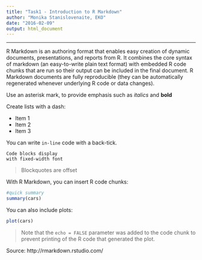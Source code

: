 ```yaml
---
title: "Task1 - Introduction to R Markdown"
author: "Monika Stanislovenaite, EKO"
date: "2016-02-09"
output: html_document
---
```

---

R Markdown is an authoring format that enables easy creation of dynamic documents, presentations, and reports from R. It combines the core syntax of markdown (an easy-to-write plain text format) with embedded R code chunks that are run so their output can be included in the final document. R Markdown documents are fully reproducible (they can be automatically regenerated whenever underlying R code or data changes).

Use an asterisk mark, to provide emphasis such as *italics* and **bold**

Create lists with a dash:

- Item 1
- Item 2
- Item 3

You can write `in-line` code with a back-tick.

```
Code blocks display
with fixed-width font
```

> Blockquotes are offset

With R Markdown, you can insert R code chunks:

```r
#quick summary
summary(cars)
```

You can also include plots:

```r
plot(cars)
```

> Note that the `echo = FALSE` parameter was added to the code chunk to prevent printing of the R code that generated the plot.

Source: http://rmarkdown.rstudio.com/
